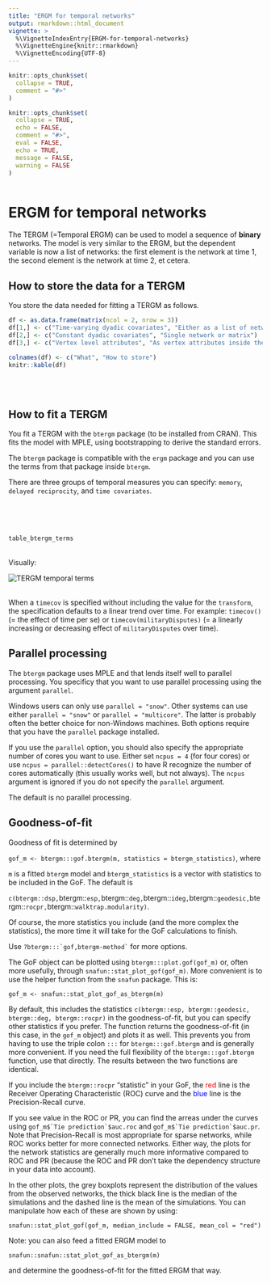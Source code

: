 ```yaml
---
title: "ERGM for temporal networks"
output: rmarkdown::html_document
vignette: >
  %\VignetteIndexEntry{ERGM-for-temporal-networks}
  %\VignetteEngine{knitr::rmarkdown}
  %\VignetteEncoding{UTF-8}
---
```



```r
knitr::opts_chunk$set(
  collapse = TRUE,
  comment = "#>"
)
```


```r
knitr::opts_chunk$set(
  collapse = TRUE,
  echo = FALSE,
  comment = "#>",
  eval = FALSE,
  echo = TRUE,
  message = FALSE, 
  warning = FALSE
)

```

```r
```

```{=html}
<style type="text/css">
.main-container {
  max-width: 1200px;
  margin-left: auto;
  margin-right: auto;
}
</style>
```
```{=html}
<style type="text/css">
pre {
    border-style: hidden;
}
</style>
```


# ERGM for temporal networks

The TERGM (=Temporal ERGM) can be used to model a sequence of **binary**
networks. The model is very similar to the ERGM, but the dependent
variable is now a list of networks: the first element is the network at
time 1, the second element is the network at time 2, et cetera.

## How to store the data for a TERGM

You store the data needed for fitting a TERGM as follows.

```r
df <- as.data.frame(matrix(ncol = 2, nrow = 3))
df[1,] <- c("Time-varying dyadic covariates", "Either as a list of networks or matrices")
df[2,] <- c("Constant dyadic covariates", "Single network or matrix")
df[3,] <- c("Vertex level attributes", "As vertex attributes inside the observed network objects")

colnames(df) <- c("What", "How to store")
knitr::kable(df)
```

<br><br>

## How to fit a TERGM

You fit a TERGM with the `btergm` package (to be installed from CRAN).
This fits the model with MPLE, using bootstrapping to derive the
standard errors.

The `btergm` package is compatible with the `ergm` package and you can
use the terms from that package inside `btergm`.

There are three groups of temporal measures you can specify: `memory`,
`delayed reciprocity`, and `time covariates`.

<br><br><br>

```r
table_btergm_terms
```

<br>Visually:

![](tergm_terms.jpg "TERGM temporal terms")

<br>When a `timecov` is specified without including the value for the
`transform`, the specification defaults to a linear trend over time. For
example: `timecov()` (= the effect of time per se) or
`timecov(militaryDisputes)` (= a linearly increasing or decreasing
effect of `militaryDisputes` over time).

## Parallel processing

The `btergm` package uses MPLE and that lends itself well to parallel
processing. You specificy that you want to use parallel processing using
the argument `parallel`.

Windows users can only use `parallel = "snow"`. Other systems can use
either `parallel = "snow"` or `parallel = "multicore"`. The latter is
probably often the better choice for non-Windows machines. Both options
require that you have the `parallel` package installed.

If you use the `parallel` option, you should also specify the
appropriate number of cores you want to use. Either set `ncpus = 4` (for
four cores) or use `ncpus = parallel::detectCores()` to have R recognize
the number of cores automatically (this usually works well, but not
always). The `ncpus` argument is ignored if you do not specify the
`parallel` argument.

The default is no parallel processing.

## Goodness-of-fit

Goodness of fit is determined by

`gof_m <- btergm:::gof.btergm(m, statistics = btergm_statistics)`, where

`m` is a fitted `btergm` model and `btergm_statistics` is a vector with
statistics to be included in the GoF. The default is

`c(btergm::dsp,`btergm::`esp,`btergm::`deg,`btergm::`ideg,`btergm::`geodesic,`btergm::`rocpr,`btergm::`walktrap.modularity)`.

Of course, the more statistics you include (and the more complex the
statistics), the more time it will take for the GoF calculations to
finish.

Use `` ?btergm:::`gof,btergm-method` `` for more options.

The GoF object can be plotted using `btergm:::plot.gof(gof_m)` or, often
more usefully, through `snafun::stat_plot_gof(gof_m)`. More convenient
is to use the helper function from the `snafun` package. This is:

`gof_m <- snafun::stat_plot_gof_as_btergm(m)`

By default, this includes the statistics
`c(btergm::esp, btergm::geodesic, btergm::deg, btergm::rocpr)` in the
goodness-of-fit, but you can specify other statistics if you prefer. The
function returns the goodness-of-fit (in this case, in the `gof_m`
object) and plots it as well. This prevents you from having to use the
triple colon `:::` for `btergm:::gof.btergm` and is generally more
convenient. If you need the full flexibility of the
`btergm:::gof.btergm` function, use that directly. The results between
the two functions are identical.

If you include the `btergm::rocpr` "statistic" in your GoF, the
[red]{style="color:red;"} line is the Receiver Operating Characteristic
(ROC) curve and the [blue]{style="color:blue;"} line is the
Precision-Recall curve.

If you see value in the ROC or PR, you can find the arreas under the
curves using `` gof_m$`Tie prediction`$auc.roc `` and
`` gof_m$`Tie prediction`$auc.pr ``. Note that Precision-Recall is most
appropriate for sparse networks, while ROC works better for more connected
networks. Either way, the plots for the network statistics are generally
much more informative compared to ROC and PR (because the ROC and PR
don't take the dependency structure in your data into account).

In the other plots, the grey boxplots represent the distribution of the
values from the observed networks, the thick black line is the median of
the simulations and the dashed line is the mean of the simulations. You
can manipulate how each of these are shown by using:

`snafun::stat_plot_gof(gof_m, median_include = FALSE, mean_col = "red")`

Note: you can also feed a fitted ERGM model to

`snafun::snafun::stat_plot_gof_as_btergm(m)`

and determine the goodness-of-fit for the fitted ERGM that way.



